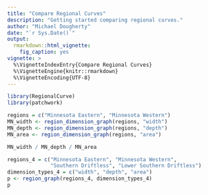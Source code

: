 ```yaml
---
title: "Compare Regional Curves"
description: "Getting started comparing regional curves."
author: "Michael Dougherty"
date: "`r Sys.Date()`"
output: 
  rmarkdown::html_vignette:
    fig_caption: yes
vignette: >
  %\VignetteIndexEntry{Compare Regional Curves}
  %\VignetteEngine{knitr::rmarkdown}
  %\VignetteEncoding{UTF-8}
---
```


```r
library(RegionalCurve)
library(patchwork)
```

```r
regions = c("Minnesota Eastern", "Minnesota Western")
MN_width <- region_dimension_graph(regions, "width")
MN_depth <- region_dimension_graph(regions, "depth")
MN_area <- region_dimension_graph(regions, "area")
```

```r
MN_width / MN_depth / MN_area
```

```r
regions_4 = c("Minnesota Eastern", "Minnesota Western",
              "Southern Driftless", "Lower Southern Driftless")
dimension_types_4 = c("width", "depth", "area")
p <- region_graph(regions_4, dimension_types_4)
p
```

